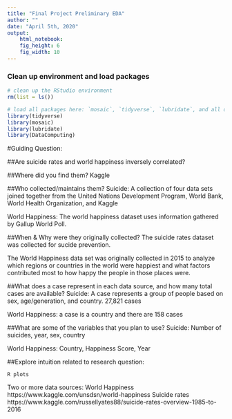 ```yaml
---
title: "Final Project Preliminary EDA"
author: ""
date: "April 5th, 2020"
output: 
    html_notebook:
    fig_height: 6
    fig_width: 10
---
```

### Clean up environment and load packages
```r
# clean up the RStudio environment 
rm(list = ls())

# load all packages here: `mosaic`, `tidyverse`, `lubridate`, and all others used
library(tidyverse)
library(mosaic)
library(lubridate)
library(DataComputing)
```


#Guiding Question:

##Are suicide rates and world happiness inversely correlated?

##Where did you find them?
Kaggle

##Who collected/maintains them?
Suicide: A collection of four data sets joined together from the United Nations Development Program, World Bank, World Health Organization, and Kaggle

World Happiness: The world happiness dataset uses information gathered by Gallup World Poll.

##When & Why were they originally collected?
The suicide rates dataset was collected for sucide prevention.

The World Happiness data set was originally collected in 2015 to analyze which regions or countries in the world were happiest and what factors contributed most to how happy the people in those places were.

##What does a case represent in each data source, and how many total cases are available?
Suicide: A case represents a group of people based on sex, age/generation, and country. 27,821 cases

World Happiness: a case is a country and there are 158 cases

##What are some of the variables that you plan to use?
Suicide: Number of suicides, year, sex, country

World Happiness: Country, Happiness Score, Year



##Explore intuition related to research question:

	R plots



Two or more data sources:
World Happiness https://www.kaggle.com/unsdsn/world-happiness
Suicide rates https://www.kaggle.com/russellyates88/suicide-rates-overview-1985-to-2016
